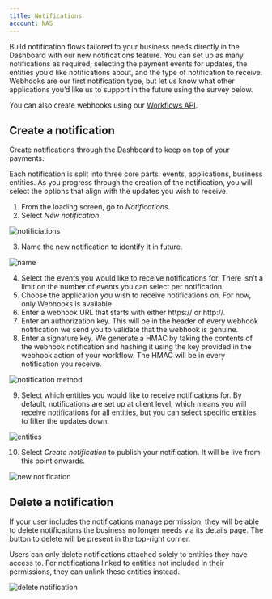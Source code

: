 ```yaml
--- 
title: Notifications
account: NAS
---
```


Build notification flows tailored to your business needs directly in the Dashboard with our new notifications feature. You can set up as many notifications as required, selecting the payment events for updates, the entities you’d like notifications about, and the type of notification to receive. Webhooks are our first notification type, but let us know what other applications you’d like us to support in the future using the survey below.

<TipBox>

You can also create webhooks using our [Workflows API](/workflows). 

</TipBox>

## Create a notification

Create notifications through the Dashboard to keep on top of your payments. 

Each notification is split into three core parts: events, applications, business entities. As you progress through the creation of the notification, you will select the options that align with the updates you wish to receive.

1. From the loading screen, go to _Notifications_.
2. Select _New notification_. 

<img alt="notificiations" src="/NAS/Dashboard/Notifications/notifications.png" />

3. Name the new notification to identify it in future.

<img alt="name" src="/NAS/Dashboard/Notifications/name.png" />

4. Select the events you would like to receive notifications for. There isn’t a limit on the number of events you can select per notification.
5. Choose the application you wish to receive notifications on. For now, only Webhooks is available.
6. Enter a webhook URL that starts with either https:// or http://.
7. Enter an authorization key. This will be in the header of every webhook notification we send you to validate that the webhook is genuine.
8. Enter a signature key. We generate a HMAC by taking the contents of the webhook notification and hashing it using the key provided in the webhook action of your workflow. The HMAC will be in every notification you receive.

<img alt="notification method" src="/NAS/Dashboard/Notifications/notification-methods.png" />

9. Select which entities you would like to receive notifications for. By default, notifications are set up at client level, which means you will receive notifications for all entities, but you can select specific entities to filter the updates down.

<img alt="entities" src="/NAS/Dashboard/Notifications/entities.png" />

10. Select _Create notification_ to publish your notification. It will be live from this point onwards.

<img alt="new notification" src="/NAS/Dashboard/Notifications/new-notification.png" />

## Delete a notification

If your user includes the notifications manage permission, they will be able to delete notifications the business no longer needs via its details page. The button to delete will be present in the top-right corner.

<TipBox variant="info">

Users can only delete notifications attached solely to entities they have access to. For notifications linked to entities not included in their permissions, they can unlink these entities instead. 

</TipBox>

<img alt="delete notification" src="/NAS/Dashboard/Notifications/delete-notification.png" />
